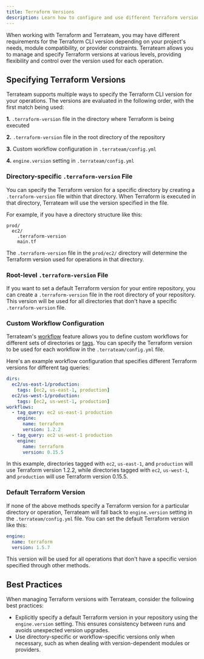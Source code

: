 ```yaml
---
title: Terraform Versions
description: Learn how to configure and use different Terraform versions for your Terrateam operations
---
```


When working with Terraform and Terrateam, you may have different requirements for the Terraform CLI version depending on your project's needs, module compatibility, or provider constraints. Terrateam allows you to manage and specify Terraform versions at various levels, providing flexibility and control over the version used for each operation.

## Specifying Terraform Versions
Terrateam supports multiple ways to specify the Terraform CLI version for your operations. The versions are evaluated in the following order, with the first match being used:

**1.** `.terraform-version` file in the directory where Terraform is being executed

**2.** `.terraform-version` file in the root directory of the repository

**3.** Custom workflow configuration in `.terrateam/config.yml`

**4.** `engine.version` setting in `.terrateam/config.yml`

### Directory-specific `.terraform-version` File
You can specify the Terraform version for a specific directory by creating a `.terraform-version` file within that directory. When Terraform is executed in that directory, Terrateam will use the version specified in the file.

For example, if you have a directory structure like this:
```
prod/
  ec2/
    .terraform-version
    main.tf
```
The `.terraform-version` file in the `prod/ec2/` directory will determine the Terraform version used for operations in that directory.

### Root-level `.terraform-version` File
If you want to set a default Terraform version for your entire repository, you can create a `.terraform-version` file in the root directory of your repository. This version will be used for all directories that don't have a specific `.terraform-version` file.

### Custom Workflow Configuration
Terrateam's [workflow](/reference/configuration/workflows) feature allows you to define custom workflows for different sets of directories or [tags](/advanced-workflows/tags). You can specify the Terraform version to be used for each workflow in the `.terrateam/config.yml` file.

Here's an example workflow configuration that specifies different Terraform versions for different tag queries:
```yaml
dirs:
  ec2/us-east-1/production:
    tags: [ec2, us-east-1, production]
  ec2/us-west-1/production:
    tags: [ec2, us-west-1, production]
workflows:
  - tag_query: ec2 us-east-1 production
    engine:
      name: terraform
      version: 1.2.2
  - tag_query: ec2 us-west-1 production
    engine:
      name: terraform
      version: 0.15.5
```
In this example, directories tagged with `ec2`, `us-east-1`, and `production` will use Terraform version 1.2.2, while directories tagged with `ec2`, `us-west-1`, and `production` will use Terraform version 0.15.5.

### Default Terraform Version
If none of the above methods specify a Terraform version for a particular directory or operation, Terrateam will fall back to `engine.version` setting in the `.terrateam/config.yml` file.
You can set the default Terraform version like this:
```yaml
engine:
  name: terraform
  version: 1.5.7
```
This version will be used for all operations that don't have a specific version specified through other methods.

## Best Practices
When managing Terraform versions with Terrateam, consider the following best practices:
- Explicitly specify a default Terraform version in your repository using the `engine.version` setting. This ensures consistency between runs and avoids unexpected version upgrades.
- Use directory-specific or workflow-specific versions only when necessary, such as when dealing with version-dependent modules or providers.
